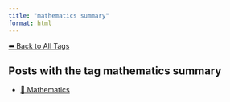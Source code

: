 ```yaml
---
title: "mathematics summary"
format: html
---
```


[⬅ Back to All Tags](../tags.qmd)

## Posts with the tag **mathematics summary**

- [🧮 Mathematics](/posts/mathematics/index.html)
